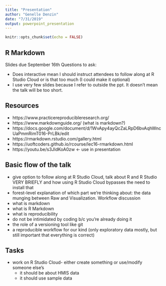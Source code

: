 ```yaml
---
title: "Presentation"
author: "Genelle Denzin"
date: "7/31/2019"
output: powerpoint_presentation
---
```


```r
knitr::opts_chunk$set(echo = FALSE)
```

## R Markdown

Slides due September 16th
Questions to ask:

- Does interactive mean I should instruct attendees to follow along at R Studio Cloud or is that too much (I could make it optional)
- I use very few slides because I refer to outside the ppt. It doesn't mean the talk will be too short.

## Resources

- https://www.practicereproducibleresearch.org/
- https://www.markdownguide.org/ (what is markdown?)
- https://docs.google.com/document/d/1WvApy4ayQcZaLRpD6bvAqhWncUaPmmRimT016-PrLBk/edit
- https://rmarkdown.rstudio.com/gallery.html
- https://uoftcoders.github.io/rcourse/lec16-rmarkdown.html
- https://youtu.be/s3JldKoA0zw <- use in presentation

## Basic flow of the talk

* give option to follow along at R Studio Cloud, talk about R and R Studio VERY BRIEFLY and how using R Studio Cloud bypasses the need to install that
* forest-level explanation of which part we're thinking about: the data munging between Raw and Visualization. Workflow discussion
* what is markdown
* what is R Markdown
* what is reproducibility
* do not be intimidated by coding b/c you're already doing it
* the role of a versioning tool like git
* a reproducible workflow for our kind (only exploratory data mostly, but still important that everything is correct)

## Tasks

* work on R Studio Cloud- either create something or use/modify someone else's
  - it should be about HMIS data
  - it should use sample data

